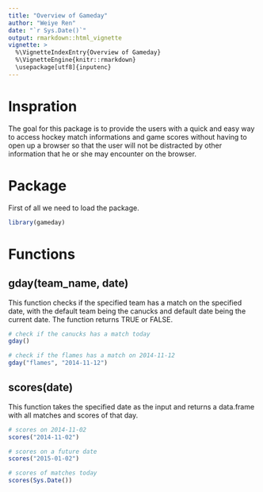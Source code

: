 ```yaml
---
title: "Overview of Gameday"
author: "Weiye Ren"
date: "`r Sys.Date()`"
output: rmarkdown::html_vignette
vignette: >
  %\VignetteIndexEntry{Overview of Gameday}
  %\VignetteEngine{knitr::rmarkdown}
  \usepackage[utf8]{inputenc}
---
```

# Inspration 
The goal for this package is to provide the users with a quick and easy way to access hockey match informations and game scores without having to open up a browser so that the user will not be distracted by other information that he or she may encounter on the browser. 


# Package
First of all we need to load the package.
```r
library(gameday)
```

# Functions

## gday(team_name, date)

This function checks if the specified team has a match on the specified date, with the default team being the canucks and default date being the current date. The function returns TRUE or FALSE.

```r
# check if the canucks has a match today
gday()

# check if the flames has a match on 2014-11-12
gday("flames", "2014-11-12")

```

## scores(date)

This function takes the specified date as the input and returns a data.frame with all matches and scores of that day.

```r
# scores on 2014-11-02
scores("2014-11-02")

# scores on a future date
scores("2015-01-02")

# scores of matches today
scores(Sys.Date())

```
